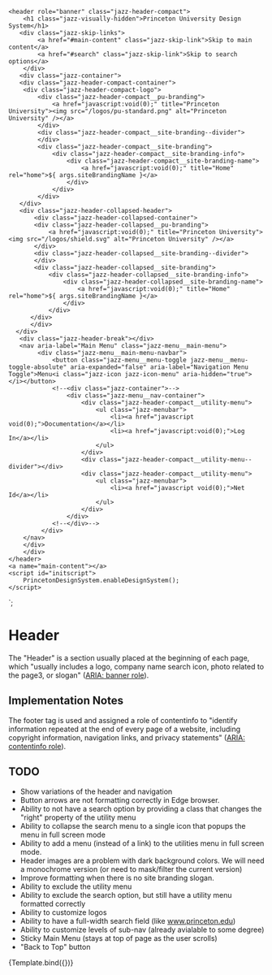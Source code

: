 
<Meta title="Components/HeaderCompact" component="HeaderCompact" />

    <header role="banner" class="jazz-header-compact">
        <h1 class="jazz-visually-hidden">Princeton University Design System</h1>
       <div class="jazz-skip-links">
            <a href="#main-content" class="jazz-skip-link">Skip to main content</a>
            <a href="#search" class="jazz-skip-link">Skip to search options</a>
        </div>
       <div class="jazz-container">
       <div class="jazz-header-compact-container">
        <div class="jazz-header-compact-logo">
            <div class="jazz-header-compact__pu-branding">
                <a href="javascript:void(0);" title="Princeton University"><img src="/logos/pu-standard.png" alt="Princeton University" /></a>
            </div>
            <div class="jazz-header-compact__site-branding--divider">
            </div>
            <div class="jazz-header-compact__site-branding">
                <div class="jazz-header-compact__site-branding-info">
                    <div class="jazz-header-compact__site-branding-name">
                        <a href="javascript:void(0);" title="Home" rel="home">${ args.siteBrandingName }</a>
                    </div>
                </div>
            </div>
       </div>
       <div class="jazz-header-collapsed-header">
           <div class="jazz-header-collapsed-container">
           <div class="jazz-header-collapsed__pu-branding">
               <a href="javascript:void(0);" title="Princeton University"><img src="/logos/shield.svg" alt="Princeton University" /></a>
           </div>
           <div class="jazz-header-collapsed__site-branding--divider">
           </div>
           <div class="jazz-header-collapsed__site-branding">
               <div class="jazz-header-collapsed__site-branding-info">
                   <div class="jazz-header-collapsed__site-branding-name">
                       <a href="javascript:void(0);" title="Home" rel="home">${ args.siteBrandingName }</a>
                   </div>
               </div>
          </div>
          </div>
      </div>
       <div class="jazz-header-break"></div>
       <nav aria-label="Main Menu" class="jazz-menu__main-menu">
            <div class="jazz-menu__main-menu-navbar">
                <button class="jazz-menu__menu-toggle jazz-menu__menu-toggle-absolute" aria-expanded="false" aria-label="Navigation Menu Toggle">Menu<i class="jazz-icon jazz-icon-menu" aria-hidden="true"></i></button>
                <!--<div class="jazz-container">-->
                    <div class="jazz-menu__nav-container">
                        <div class="jazz-header-compact__utility-menu">
                            <ul class="jazz-menubar">
                                <li><a href="javascript void(0);">Documentation</a></li>
                                <li><a href="javascript:void(0);">Log In</a></li>
                            </ul>
                        </div>
                        <div class="jazz-header-compact__utility-menu--divider"></div>
                        <div class="jazz-header-compact__utility-menu">
                            <ul class="jazz-menubar">
                                <li><a href="javascript void(0);">Net Id</a></li>
                            </ul>
                        </div>
                    </div>
                <!--</div>-->
             </div>
        </nav>
        </div>
        </div>
    </header>
    <a name="main-content"></a>
    <script id="initscript">
        PrincetonDesignSystem.enableDesignSystem();
    </script>
`;



# Header

The "Header" is a section usually placed at the beginning of each page, which "usually includes a logo, company name
search icon, photo related to the page3, or slogan" (<a href="https://developer.mozilla.org/en-US/docs/Web/Accessibility/ARIA/Roles/Banner_role">ARIA: banner role</a>).

## Implementation Notes

The footer tag is used and assigned a role of contentinfo to "identify information repeated at the end of every page
of a website, including copyright information, navigation links, and privacy statements" (<a href="https://developer.mozilla.org/en-US/docs/Web/Accessibility/ARIA/Roles/Contentinfo_role">ARIA: contentinfo role</a>).

## TODO

* Show variations of the header and navigation
* Button arrows are not formatting correctly in Edge browser.
* Ability to not have a search option by providing a class that changes the "right" property of the utility menu
* Ability to collapse the search menu to a single icon that popups the menu in full screen mode
* Ability to add a menu (instead of a link) to the utilities menu in full screen mode.
* Header images are a problem with dark background colors.  We will need a monochrome version (or need to mask/filter the current version)
* Improve formatting when there is no site branding slogan.
* Ability to exclude the utility menu
* Ability to exclude the search option, but still have a utility menu formatted correctly
* Ability to customize logos
* Ability to have a full-width search field (like www.princeton.edu)
* Ability to customize levels of sub-nav (already avialable to some degree)
* Sticky Main Menu (stays at top of page as the user scrolls)
* "Back to Top" button

<Canvas>
    <Story name="Basic" args={{
        forceExpanded: false,
        siteBrandingName: 'RELATIVITY',
        siteBrandingSlogan: 'The Princeton University Design System'
    }}>
      {Template.bind({})}
    </Story>
</Canvas>
